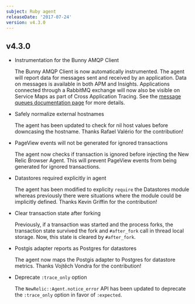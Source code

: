 ```yaml
---
subject: Ruby agent
releaseDate: '2017-07-24'
version: v4.3.0
---
```


## v4.3.0

* Instrumentation for the Bunny AMQP Client

  The Bunny AMQP Client is now automatically instrumented. The agent will report data for messages sent and received by an application. Data on messages is available in both APM and Insights. Applications connected through a RabbitMQ exchange will now also be visible on Service Maps as part of Cross Application Tracing. See the [message queues documentation page](https://docs.newrelic.com/docs/agents/ruby-agent/features/message-queues) for more details.
* Safely normalize external hostnames

  The agent has been updated to check for nil host values before downcasing the hostname. Thanks Rafael Valério for the contribution!
* PageView events will not be generated for ignored transactions

  The agent now checks if transaction is ignored before injecting the New Relic Browser Agent. This will prevent PageView events from being generated for ignored transactions.
* Datastores required explicitly in agent

  The agent has been modified to explicity `require` the Datastores module whereas previously there were situations where the module could be implicitly defined. Thanks Kevin Griffin for the contribution!
* Clear transaction state after forking

  Previously, if a transaction was started and the process forks, the transaction state survived the fork and `#after_fork` call in thread local storage. Now, this state is cleared by `#after_fork`.
* Postgis adapter reports as Postgres for datastores

  The agent now maps the Postgis adapter to Postgres for datastore metrics. Thanks Vojtěch Vondra for the contribution!
* Deprecate `:trace_only` option

  The `NewRelic::Agent.notice_error` API has been updated to deprecate the `:trace_only` option in favor of `:expected`.
